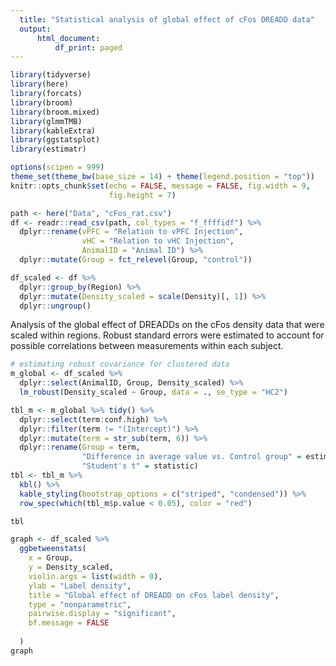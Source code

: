 ---
  title: "Statistical analysis of global effect of cFos DREADD data"
  output:
      html_document:
          df_print: paged
---

```{r setup, include=FALSE}
library(tidyverse)
library(here)
library(forcats)
library(broom)
library(broom.mixed)
library(glmmTMB)
library(kableExtra)
library(ggstatsplot)
library(estimatr)

options(scipen = 999)
theme_set(theme_bw(base_size = 14) + theme(legend.position = "top"))
knitr::opts_chunk$set(echo = FALSE, message = FALSE, fig.width = 9,
                      fig.height = 7)
```

```{r load-data}
path <- here("Data", "cFos_rat.csv")
df <- readr::read_csv(path, col_types = "f_ffffidf") %>%
  dplyr::rename(vPFC = "Relation to vPFC Injection",
                vHC = "Relation to vHC Injection",
                AnimalID = "Animal ID") %>%
  dplyr::mutate(Group = fct_relevel(Group, "control"))

```

```{r standardise-data}
df_scaled <- df %>%
  dplyr::group_by(Region) %>%
  dplyr::mutate(Density_scaled = scale(Density)[, 1]) %>%
  dplyr::ungroup()

```

Analysis of the global effect of DREADDs on the cFos density data that were scaled within regions.
Robust standard errors were estimated to account for possible correlations between measurements within each subject.

```{r lm-global} 
# estimating robust covariance for clustered data
m_global <- df_scaled %>% 
  dplyr::select(AnimalID, Group, Density_scaled) %>% 
  lm_robust(Density_scaled ~ Group, data = ., se_type = "HC2")

```

```{r table}
tbl_m <- m_global %>% tidy() %>% 
  dplyr::select(term:conf.high) %>% 
  dplyr::filter(term != "(Intercept)") %>% 
  dplyr::mutate(term = str_sub(term, 6)) %>% 
  dplyr::rename(Group = term,
                "Difference in average value vs. Control group" = estimate,
                "Student's t" = statistic) 
tbl <- tbl_m %>%
  kbl() %>% 
  kable_styling(bootstrap_options = c("striped", "condensed")) %>% 
  row_spec(which(tbl_m$p.value < 0.05), color = "red")

tbl
```

```{r graph}
graph <- df_scaled %>% 
  ggbetweenstats(
    x = Group,
    y = Density_scaled,
    violin.args = list(width = 0),
    ylab = "Label density",
    title = "Global effect of DREADD on cFos label density",
    type = "nonparametric",
    pairwise.display = "significant",
    bf.message = FALSE
    
  )
graph
```

